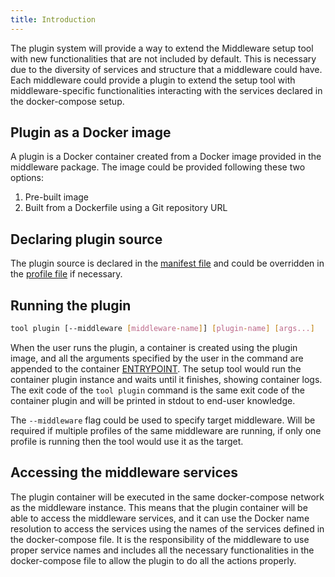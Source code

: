 ```yaml
---
title: Introduction
---
```


The plugin system will provide a way to extend the Middleware setup tool with new functionalities that are not included by default. This is necessary due to the diversity of services and structure that a middleware could have. Each middleware could provide a plugin to extend the setup tool with middleware-specific functionalities interacting with the services declared in the docker-compose setup.

## Plugin as a Docker image

A plugin is a Docker container created from a Docker image provided in the middleware package. The image could be provided following these two options:

1. Pre-built image
2. Built from a Dockerfile using a Git repository URL

## Declaring plugin source

The plugin source is declared in the [manifest file](/docs/packaging/manifest#plugin) and could be overridden in the [profile file](/docs/packaging/profiles#plugin_overrides) if necessary.

## Running the plugin

```bash
tool plugin [--middleware [middleware-name]] [plugin-name] [args...]
```

<NotCLIDisclaimer/>

When the user runs the plugin, a container is created using the plugin image, and all the arguments specified by the user in the command are appended to the container [ENTRYPOINT](https://docs.docker.com/engine/reference/builder/#entrypoint). The setup tool would run the container plugin instance and waits until it finishes, showing container logs. The exit code of the `tool plugin` command is the same exit code of the container plugin and will be printed in stdout to end-user knowledge.

The `--middleware` flag could be used to specify target middleware. Will be required if multiple profiles of the same middleware are running, if only one profile is running then the tool would use it as the target.

## Accessing the middleware services

The plugin container will be executed in the same docker-compose network as the middleware instance. This means that the plugin container will be able to access the middleware services, and it can use the Docker name resolution to access the services using the names of the services defined in the docker-compose file. It is the responsibility of the middleware to use proper service names and includes all the necessary functionalities in the docker-compose file to allow the plugin to do all the actions properly.

